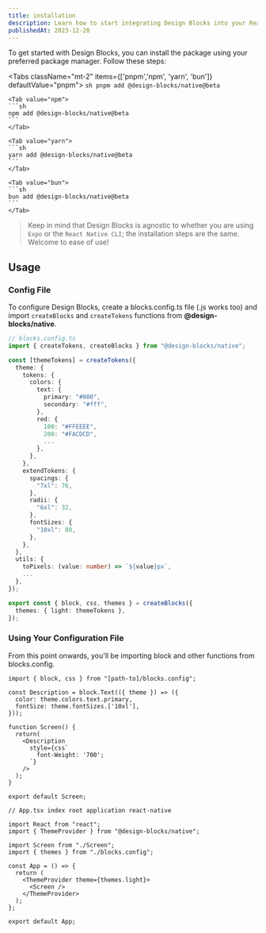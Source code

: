 ```yaml
---
title: installation
description: Learn how to start integrating Design Blocks into your React Native or Expo application.
publishedAt: 2023-12-20
---
```


To get started with Design Blocks, you can install the package using your preferred package manager. Follow these steps:

<Tabs className="mt-2" items={['pnpm','npm', 'yarn', 'bun']} defaultValue="pnpm">
    <Tab value="pnpm">
    ```sh
    pnpm add @design-blocks/native@beta
    ```
    </Tab>

    <Tab value="npm">
    ```sh
    npm add @design-blocks/native@beta
    ```
    </Tab>

    <Tab value="yarn">
    ```sh
    yarn add @design-blocks/native@beta
    ```
    </Tab>

    <Tab value="bun">
    ```sh
    bun add @design-blocks/native@beta
    ```
    </Tab>

</Tabs>

> Keep in mind that Design Blocks is agnostic to whether you are using `Expo` or the `React Native CLI`; the installation steps are the same. Welcome to ease of use!

## Usage

### Config File

To configure Design Blocks, create a blocks.config.ts file (.js works too) and import `createBlocks` and `createTokens` functions from **@design-blocks/native**.

```ts /createTokens/#v /createBlocks/#s
// blocks.config.ts
import { createTokens, createBlocks } from "@design-blocks/native";

const [themeTokens] = createTokens({
  theme: {
    tokens: {
      colors: {
        text: {
          primary: "#000",
          secondary: "#fff",
        },
        red: {
          100: "#FFEEEE",
          200: "#FACDCD",
          ...
        },
      },
    },
    extendTokens: {
      spacings: {
        "7xl": 76,
      },
      radii: {
        "6xl": 32,
      },
      fontSizes: {
        "10xl": 80,
      },
    },
  },
  utils: {
    toPixels: (value: number) => `${value}px`,
    ...
  },
});

export const { block, css, themes } = createBlocks({
  themes: { light: themeTokens },
});
```

### Using Your Configuration File

From this point onwards, you'll be importing block and other functions from blocks.config.

```tsx
import { block, css } from "[path-to]/blocks.config";

const Description = block.Text(({ theme }) => ({
  color: theme.colors.text.primary,
  fontSize: theme.fontSizes.['10xl'],
}));

function Screen() {
  return(
    <Description
      style={css`
        font-Weight: '700';
      `}
    />
  );
}

export default Screen;
```

```tsx
// App.tsx index root application react-native

import React from "react";
import { ThemeProvider } from "@design-blocks/native";

import Screen from "./Screen";
import { themes } from "./blocks.config";

const App = () => {
  return (
    <ThemeProvider theme={themes.light}>
      <Screen />
    </ThemeProvider>
  );
};

export default App;
```
